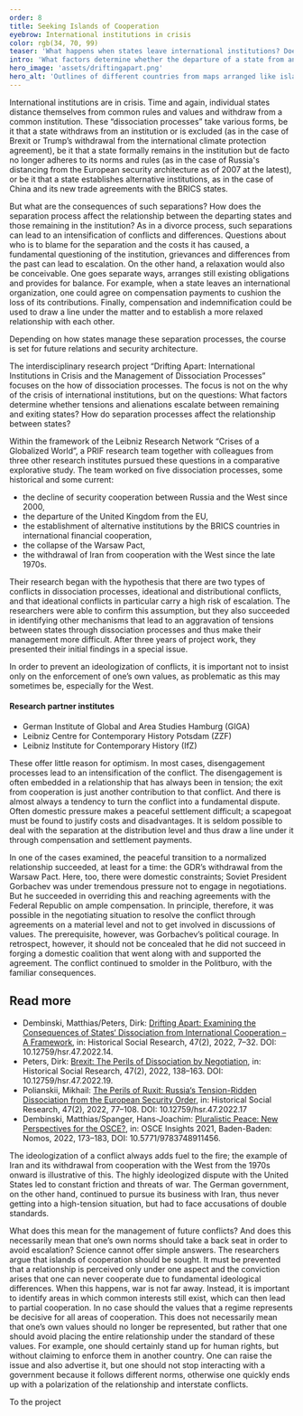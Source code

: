 ```yaml
---
order: 8
title: Seeking Islands of Cooperation
eyebrow: International institutions in crisis
color: rgb(34, 70, 99)
teaser: 'What happens when states leave international institutions? Does cooperation fail forever? The research project _Drifting Apart_ has analyzed five such dissociation processes.'
intro: 'What factors determine whether the departure of a state from an institution further escalates a conflict or not? This was the focus of the interdisciplinary research project “Drifting Apart: International Institutions in Crisis and the Management of Dissociation Processes,” which was successfully concluded with a Special Issue in 2022.'
hero_image: 'assets/driftingapart.png'
hero_alt: 'Outlines of different countries from maps arranged like islands'
---
```


<Leadin>International institutions are</Leadin> in crisis. Time and again, individual states distance themselves from common rules and values and withdraw from a common institution. These “dissociation processes” take various forms, be it that a state withdraws from an institution or is excluded (as in the case of Brexit or Trump’s withdrawal from the international climate protection agreement), be it that a state formally remains in the institution but de facto no longer adheres to its norms and rules (as in the case of Russia's distancing from the European security architecture as of 2007 at the latest), or be it that a state establishes alternative institutions, as in the case of China and its new trade agreements with the BRICS states.

But what are the consequences of such separations? How does the separation process affect the relationship between the departing states and those remaining in the institution? As in a divorce process, such separations can lead to an intensification of conflicts and differences. Questions about who is to blame for the separation and the costs it has caused, a fundamental questioning of the institution, grievances and differences from the past can lead to escalation. On the other hand, a relaxation would also be conceivable. One goes separate ways, arranges still existing obligations and provides for balance. For example, when a state leaves an international organization, one could agree on compensation payments to cushion the loss of its contributions. Finally, compensation and indemnification could be used to draw a line under the matter and to establish a more relaxed relationship with each other.

Depending on how states manage these separation processes, the course is set for future relations and security architecture.

The interdisciplinary research project “Drifting Apart: International Institutions in Crisis and the Management of Dissociation Processes” focuses on the how of dissociation processes. The focus is not on the why of the crisis of international institutions, but on the questions: What factors determine whether tensions and alienations escalate between remaining and exiting states? How do separation processes affect the relationship between states?

Within the framework of the Leibniz Research Network “Crises of a Globalized World”, a PRIF research team together with colleagues from three other research institutes pursued these questions in a comparative explorative study. The team worked on five dissociation processes, some historical and some current:

- the decline of security cooperation between Russia and the West since 2000,
- the departure of the United Kingdom from the EU,
- the establishment of alternative institutions by the BRICS countries in international financial cooperation,
- the collapse of the Warsaw Pact,
- the withdrawal of Iran from cooperation with the West since the late 1970s.

Their research began with the hypothesis that there are two types of conflicts in dissociation processes, ideational and distributional conflicts, and that ideational conflicts in particular carry a high risk of escalation. The researchers were able to confirm this assumption, but they also succeeded in identifying other mechanisms that lead to an aggravation of tensions between states through dissociation processes and thus make their management more difficult. After three years of project work, they presented their initial findings in a special issue.

<Quote cite="Dirk Peters">

In order to prevent an ideologization of conflicts, it is important not to insist only on the enforcement of one’s own values, as problematic as this may sometimes be, especially for the West.

</Quote>

<Aside title="About the project">

#### Research partner institutes 

- German Institute of Global and Area Studies Hamburg (GIGA)
- Leibniz Centre for Contemporary History Potsdam (ZZF)
- Leibniz Institute for Contemporary History (IfZ)

<PersonList title="PRIF project members">

  <Person name="Prof. Dr Nicole Deitelhoff (director)" image="assets/Nicole-drifting_apart_RGB.png" >
</Person>
  <Person name="Dr Matthias Dembinski" image="assets/Matthias_RGB.png" >
</Person>
  <Person name="Dr Dirk Peters" image="assets/Dirk_drifting-apart_RGB.png" >
</Person>
  <Person name="Mikhail Polianskii" image="assets/Mikhail_RGB.png" >
</Person>
</PersonList>
</Aside>

These offer little reason for optimism. In most cases, disengagement processes lead to an intensification of the conflict. The disengagement is often embedded in a relationship that has always been in tension; the exit from cooperation is just another contribution to that conflict. And there is almost always a tendency to turn the conflict into a fundamental dispute. Often domestic pressure makes a peaceful settlement difficult; a scapegoat must be found to justify costs and disadvantages. It is seldom possible to deal with the separation at the distribution level and thus draw a line under it through compensation and settlement payments.

In one of the cases examined, the peaceful transition to a normalized relationship succeeded, at least for a time: the GDR’s withdrawal from the Warsaw Pact. Here, too, there were domestic constraints; Soviet President Gorbachev was under tremendous pressure not to engage in negotiations. But he succeeded in overriding this and reaching agreements with the Federal Republic on ample compensation. In principle, therefore, it was possible in the negotiating situation to resolve the conflict through agreements on a material level and not to get involved in discussions of values. The prerequisite, however, was Gorbachev’s political courage. In retrospect, however, it should not be concealed that he did not succeed in forging a domestic coalition that went along with and supported the agreement. The conflict continued to smolder in the Politburo, with the familiar consequences.

<Notes>

## Read more
- Dembinski, Matthias/Peters, Dirk: [Drifting Apart: Examining the Consequences of States‘ Dissociation from International Cooperation – A Framework](https://www.ssoar.info/ssoar/handle/document/81676?locale-attribute=en), in: Historical Social Research, 47(2), 2022, 7–32. DOI: 10.12759/hsr.47.2022.14.
- Peters, Dirk: [Brexit: The Perils of Dissociation by Negotiation](https://www.ssoar.info/ssoar/handle/document/81681), in: Historical Social Research, 47(2), 2022, 138–163. DOI: 10.12759/hsr.47.2022.19.
- Polianskii, Mikhail: [The Perils of Ruxit: Russia‘s Tension-Ridden Dissociation from the European Security Order](https://www.ssoar.info/ssoar/handle/document/81679), in: Historical Social Research, 47(2), 2022, 77–108. DOI: 10.12759/hsr.47.2022.17
- Dembinski, Matthias/Spanger, Hans-Joachim: [Pluralistic Peace: New Perspectives for the OSCE?](https://www.nomos-elibrary.de/10.5771/9783748911456/osce-insights-2021?page=1), in: OSCE Insights 2021, Baden-Baden: Nomos, 2022, 173–183, DOI: 10.5771/9783748911456.

</Notes>

The ideologization of a conflict always adds fuel to the fire; the example of Iran and its withdrawal from cooperation with the West from the 1970s onward is illustrative of this. The highly ideologized dispute with the United States led to constant friction and threats of war. The German government, on the other hand, continued to pursue its business with Iran, thus never getting into a high-tension situation, but had to face accusations of double standards.

What does this mean for the management of future conflicts? And does this necessarily mean that one’s own norms should take a back seat in order to avoid escalation? Science cannot offer simple answers. The researchers argue that islands of cooperation should be sought. It must be prevented that a relationship is perceived only under one aspect and the conviction arises that one can never cooperate due to fundamental ideological differences. When this happens, war is not far away. Instead, it is important to identify areas in which common interests still exist, which can then lead to partial cooperation. In no case should the values that a regime represents be decisive for all areas of cooperation. This does not necessarily mean that one’s own values should no longer be represented, but rather that one should avoid placing the entire relationship under the standard of these values.  For example, one should certainly stand up for human rights, but without claiming to enforce them in another country. One can raise the issue and also advertise it, but one should not stop interacting with a government because it follows different norms, otherwise one quickly ends up with a polarization of the relationship and interstate conflicts.

<CallToAction url="https://www.hsfk.de/en/research/projects/projects/drifting-apart-international-institutions-in-crisis-and-the-management-of-dissociation-processes">

To the project
</CallToAction>
